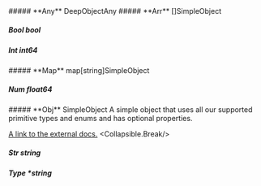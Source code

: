 
<Collapsible>
    ##### **Any** DeepObjectAny
    <Collapsible.Break/>
    <DeepObjectAny/>
</Collapsible>

<Collapsible>
    ##### **Arr** []SimpleObject
    <Collapsible.Break/>
    <SimpleObject/>
</Collapsible>

##### **Bool** bool

##### **Int** int64

<Collapsible>
    ##### **Map** map[string]SimpleObject
    <Collapsible.Break/>
    <SimpleObject/>
</Collapsible>

##### **Num** float64

<Collapsible>
    ##### **Obj** SimpleObject
    A simple object that uses all our supported primitive types and enums and has optional properties.

[A link to the external docs.](https://docs.speakeasyapi.dev)
    <Collapsible.Break/>
    <SimpleObject/>
</Collapsible>

##### **Str** string

##### **Type** *string

